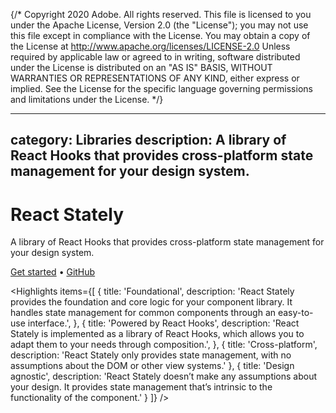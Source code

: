 {/* Copyright 2020 Adobe. All rights reserved.
This file is licensed to you under the Apache License, Version 2.0 (the "License");
you may not use this file except in compliance with the License. You may obtain a copy
of the License at http://www.apache.org/licenses/LICENSE-2.0
Unless required by applicable law or agreed to in writing, software distributed under
the License is distributed on an "AS IS" BASIS, WITHOUT WARRANTIES OR REPRESENTATIONS
OF ANY KIND, either express or implied. See the License for the specific language
governing permissions and limitations under the License. */}



---
category: Libraries
description: A library of React Hooks that provides cross-platform state management for your design system.
---

# React Stately

A library of React Hooks that provides cross-platform state management for your design system.

<p className={clsx(typographyStyles['spectrum-Body2'], styles.homeLinks)}>
  <a href="getting-started.html" className={clsx(linkStyle['spectrum-Link'], styles.link)}>Get started</a>
  <span aria-hidden="true">•</span>
  <a href="https://github.com/adobe/react-spectrum" className={clsx(linkStyle['spectrum-Link'], styles.link)}>GitHub</a>
</p>

<Hero
  narrow={heroNarrow}
  narrow2x={heroNarrow2x}
  narrowWebp={heroNarrowWebp}
  narrow2xWebp={heroNarrow2xWebp}
  wide={heroWide}
  wide2x={heroWide2x}
  wideWebp={heroWideWebp}
  wide2xWebp={heroWide2xWebp}
  alt="React Stately hero image" />

<Highlights items={[
  {
    title: 'Foundational',
    description: 'React Stately provides the foundation and core logic for your component library. It handles state management for common components through an easy-to-use interface.',
  },
  {
    title: 'Powered by React Hooks',
    description: 'React Stately is implemented as a library of React Hooks, which allows you to adapt them to your needs through composition.',
  },
  {
    title: 'Cross-platform',
    description: 'React Stately only provides state management, with no assumptions about the DOM or other view systems.'
  },
  {
    title: 'Design agnostic',
    description: 'React Stately doesn’t make any assumptions about your design. It provides state management that’s intrinsic to the functionality of the component.'
  }
]} />

